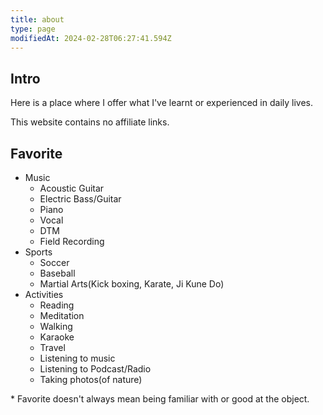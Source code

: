 ```yaml
---
title: about
type: page
modifiedAt: 2024-02-28T06:27:41.594Z
---
```

## Intro

Here is a place where I offer what I've learnt or experienced in daily lives.

This website contains no affiliate links.

## Favorite

- Music
  - Acoustic Guitar
  - Electric Bass/Guitar
  - Piano
  - Vocal
  - DTM
  - Field Recording
- Sports
  - Soccer
  - Baseball
  - Martial Arts(Kick boxing, Karate, Ji Kune Do)
- Activities
  - Reading
  - Meditation
  - Walking
  - Karaoke
  - Travel
  - Listening to music
  - Listening to Podcast/Radio
  - Taking photos(of nature)

\* Favorite doesn't always mean being familiar with or good at the object.
